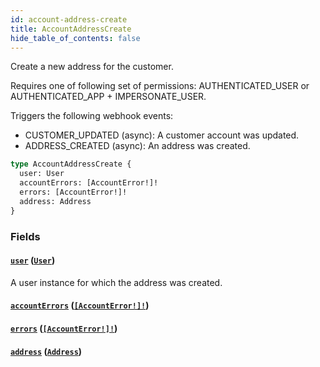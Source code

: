 ```yaml
---
id: account-address-create
title: AccountAddressCreate
hide_table_of_contents: false
---
```


Create a new address for the customer.

Requires one of following set of permissions: AUTHENTICATED_USER or AUTHENTICATED_APP + IMPERSONATE_USER.

Triggers the following webhook events:

- CUSTOMER_UPDATED (async): A customer account was updated.
- ADDRESS_CREATED (async): An address was created.

```graphql
type AccountAddressCreate {
  user: User
  accountErrors: [AccountError!]!
  errors: [AccountError!]!
  address: Address
}
```

### Fields

#### [`user`](#) ([`User`](../../../developer/api-reference/objects/user))

A user instance for which the address was created.

#### [`accountErrors`](#) ([`[AccountError!]!`](../../../developer/api-reference/objects/account-error))

#### [`errors`](#) ([`[AccountError!]!`](../../../developer/api-reference/objects/account-error))

#### [`address`](#) ([`Address`](../../../developer/api-reference/objects/address))
